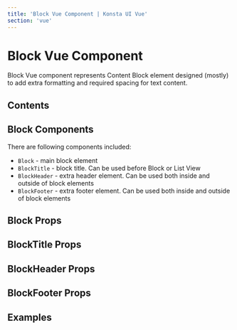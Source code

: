 ```yaml
---
title: 'Block Vue Component | Konsta UI Vue'
section: 'vue'
---
```



# Block Vue Component

Block Vue component represents Content Block element designed (mostly) to add extra formatting and required spacing for text content.

## Contents

## Block Components

There are following components included:

- `Block` - main block element
- `BlockTitle` - block title. Can be used before Block or List View
- `BlockHeader` - extra header element. Can be used both inside and outside of block elements
- `BlockFooter` - extra footer element. Can be used both inside and outside of block elements

## Block Props

<BlockProps />

## BlockTitle Props

<BlockTitleProps />

## BlockHeader Props

<BlockHeaderProps />

## BlockFooter Props

<BlockFooterProps />

## Examples

<BlockExample />
